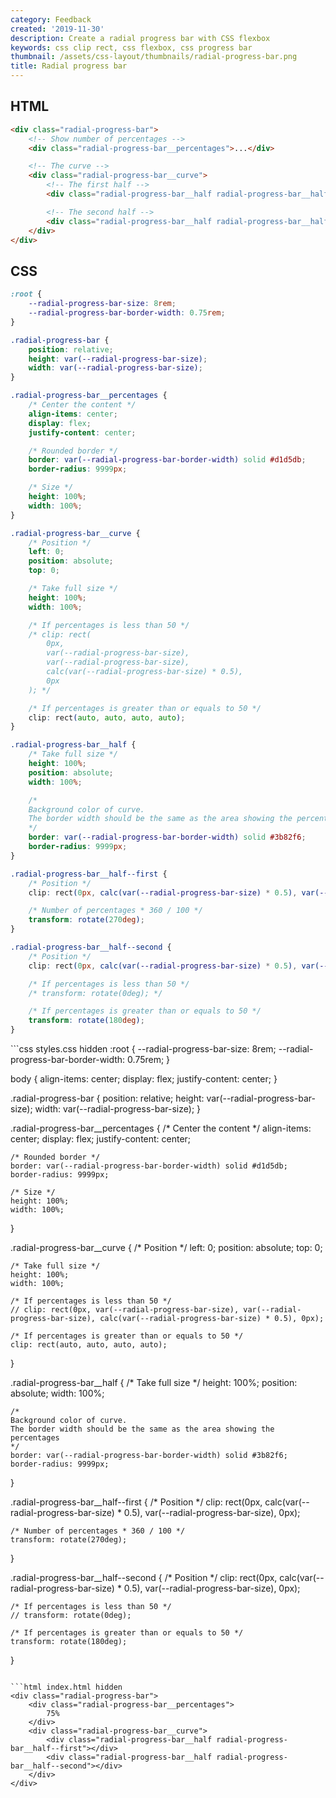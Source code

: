 ```yaml
---
category: Feedback
created: '2019-11-30'
description: Create a radial progress bar with CSS flexbox
keywords: css clip rect, css flexbox, css progress bar
thumbnail: /assets/css-layout/thumbnails/radial-progress-bar.png
title: Radial progress bar
---
```


## HTML

```html
<div class="radial-progress-bar">
    <!-- Show number of percentages -->
    <div class="radial-progress-bar__percentages">...</div>

    <!-- The curve -->
    <div class="radial-progress-bar__curve">
        <!-- The first half -->
        <div class="radial-progress-bar__half radial-progress-bar__half--first"></div>

        <!-- The second half -->
        <div class="radial-progress-bar__half radial-progress-bar__half--second"></div>
    </div>
</div>
```

## CSS

```css
:root {
    --radial-progress-bar-size: 8rem;
    --radial-progress-bar-border-width: 0.75rem;
}

.radial-progress-bar {
    position: relative;
    height: var(--radial-progress-bar-size);
    width: var(--radial-progress-bar-size);
}

.radial-progress-bar__percentages {
    /* Center the content */
    align-items: center;
    display: flex;
    justify-content: center;

    /* Rounded border */
    border: var(--radial-progress-bar-border-width) solid #d1d5db;
    border-radius: 9999px;

    /* Size */
    height: 100%;
    width: 100%;
}

.radial-progress-bar__curve {
    /* Position */
    left: 0;
    position: absolute;
    top: 0;

    /* Take full size */
    height: 100%;
    width: 100%;

    /* If percentages is less than 50 */
    /* clip: rect(
        0px,
        var(--radial-progress-bar-size),
        var(--radial-progress-bar-size),
        calc(var(--radial-progress-bar-size) * 0.5),
        0px
    ); */

    /* If percentages is greater than or equals to 50 */
    clip: rect(auto, auto, auto, auto);
}

.radial-progress-bar__half {
    /* Take full size */
    height: 100%;
    position: absolute;
    width: 100%;

    /*
    Background color of curve.
    The border width should be the same as the area showing the percentages
    */
    border: var(--radial-progress-bar-border-width) solid #3b82f6;
    border-radius: 9999px;
}

.radial-progress-bar__half--first {
    /* Position */
    clip: rect(0px, calc(var(--radial-progress-bar-size) * 0.5), var(--radial-progress-bar-size), 0px);

    /* Number of percentages * 360 / 100 */
    transform: rotate(270deg);
}

.radial-progress-bar__half--second {
    /* Position */
    clip: rect(0px, calc(var(--radial-progress-bar-size) * 0.5), var(--radial-progress-bar-size), 0px);

    /* If percentages is less than 50 */
    /* transform: rotate(0deg); */

    /* If percentages is greater than or equals to 50 */
    transform: rotate(180deg);
}
```

<Playground>
```css styles.css hidden
:root {
    --radial-progress-bar-size: 8rem;
    --radial-progress-bar-border-width: 0.75rem;
}

body {
    align-items: center;
    display: flex;
    justify-content: center;
}

.radial-progress-bar {
    position: relative;
    height: var(--radial-progress-bar-size);
    width: var(--radial-progress-bar-size);
}

.radial-progress-bar__percentages {
    /* Center the content */
    align-items: center;
    display: flex;
    justify-content: center;

    /* Rounded border */
    border: var(--radial-progress-bar-border-width) solid #d1d5db;
    border-radius: 9999px;

    /* Size */
    height: 100%;
    width: 100%;
}

.radial-progress-bar__curve {
    /* Position */
    left: 0;
    position: absolute;
    top: 0;

    /* Take full size */
    height: 100%;
    width: 100%;

    /* If percentages is less than 50 */
    // clip: rect(0px, var(--radial-progress-bar-size), var(--radial-progress-bar-size), calc(var(--radial-progress-bar-size) * 0.5), 0px);

    /* If percentages is greater than or equals to 50 */
    clip: rect(auto, auto, auto, auto);
}

.radial-progress-bar__half {
    /* Take full size */
    height: 100%;
    position: absolute;
    width: 100%;

    /*
    Background color of curve.
    The border width should be the same as the area showing the percentages
    */
    border: var(--radial-progress-bar-border-width) solid #3b82f6;
    border-radius: 9999px;
}

.radial-progress-bar__half--first {
    /* Position */
    clip: rect(0px, calc(var(--radial-progress-bar-size) * 0.5), var(--radial-progress-bar-size), 0px);

    /* Number of percentages * 360 / 100 */
    transform: rotate(270deg);
}

.radial-progress-bar__half--second {
    /* Position */
    clip: rect(0px, calc(var(--radial-progress-bar-size) * 0.5), var(--radial-progress-bar-size), 0px);

    /* If percentages is less than 50 */
    // transform: rotate(0deg);

    /* If percentages is greater than or equals to 50 */
    transform: rotate(180deg);
}
```

```html index.html hidden
<div class="radial-progress-bar">
    <div class="radial-progress-bar__percentages">
        75%
    </div>
    <div class="radial-progress-bar__curve">
        <div class="radial-progress-bar__half radial-progress-bar__half--first"></div>
        <div class="radial-progress-bar__half radial-progress-bar__half--second"></div>
    </div>
</div>
```
</Playground>
